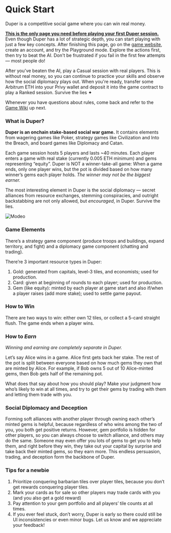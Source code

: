 # Quick Start

Duper is a competitive social game where you can win real money.

**<u>This is the only page you need before playing your first Duper session.</u>** Even though Duper has a lot of strategic depth, you can start playing with just a few key concepts. After finishing this page, go on the [game website](https://play.duper.gg), create an account, and try the Playground mode. Explore the actions first, then try to beat the AI. Don't be frustrated if you fail in the first few attempts — most people do!

After you've beaten the AI, play a Casual session with real players. This is without real money, so you can continue to practice your skills and observe how the social diplomacy plays out. When you're ready, transfer some Arbitrum ETH into your Privy wallet and deposit it into the game contract to play a Ranked session. Survive the lies ✦

Whenever you have questions about rules, come back and refer to the [Game Wiki](./wiki) up next.

### What is Duper?

**Duper is an onchain stake-based social war game.** It contains elements from wagering games like Poker, strategy games like Civilization and Into the Breach, and board games like Diplomacy and Catan.

Each game session hosts 5 players and lasts ~40 minutes. Each player enters a game with real stake (currently 0.005 ETH minimum) and gems representing “equity”. Duper is NOT a winner-take-all game: When a game ends, only one player wins, but the pot is divided based on how many winner’s gems each player holds. _The winner may not be the biggest earner._

The most interesting element in Duper is the social diplomacy — secret alliances from resource exchanges, stemming conspiracies, and outright backstabbing are not only allowed, but _encouraged_, in Duper. Survive the lies.

![Modeo](../public/game.png)

### Game Elements

There’s a strategy game component (produce troops and buildings, expand territory, and fight) and a diplomacy game component (chatting and trading).

There’re 3 important resource types in Duper:

1. Gold: generated from capitals, level-3 tiles, and economists; used for production.
2. Card: given at beginning of rounds to each player; used for production.
3. Gem (like equity): minted by each player at game start and also if/when a player raises (add more stake); used to settle game payout.

### How to Win

There are two ways to win: either own 12 tiles, or collect a 5-card straight flush. The game ends when a player wins.

### How to _Earn_

_Winning and earning are completely separate in Duper._

Let’s say Alice wins in a game. Alice first gets back her stake. The rest of the pot is split between everyone based on how much gems they own that are minted by Alice. For example, if Bob owns 5 out of 10 Alice-minted gems, then Bob gets half of the remaining pot.

What does that say about how you should play? Make your judgment how who’s likely to win at all times, and try to get their gems by trading with them and letting them trade with you.

### Social Diplomacy and Deception

Forming soft alliances with another player through owning each other’s minted gems is helpful, because regardless of who wins among the two of you, you both get positive returns. However, gem portfolio is hidden for other players, so you can always choose to switch alliance, and others may do the same. Someone may even offer you lots of gems to get you to help them, and right before they win, they take out your capital by surprise and take back their minted gems, so they earn more. This endless persuasion, trading, and deception form the backbone of Duper.

### Tips for a newbie

1. Prioritize conquering barbarian tiles over player tiles, because you don’t get rewards conquering player tiles.
2. Mark your cards as for sale so other players may trade cards with you (and you also get a gold reward)
3. Pay attention to your gem portfolio and all players’ tile counts at all times.
4. If you ever feel stuck, don’t worry, Duper is early so there could still be UI inconsistencies or even minor bugs. Let us know and we appreciate your feedback!
